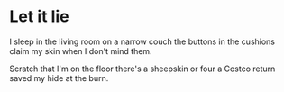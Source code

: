 # Let it lie

I sleep in the living room
on a narrow couch
the buttons in the cushions
claim my skin
when I don't mind them.

Scratch that
I'm on the floor
there's a sheepskin or four
a Costco return
saved my hide at the burn.

